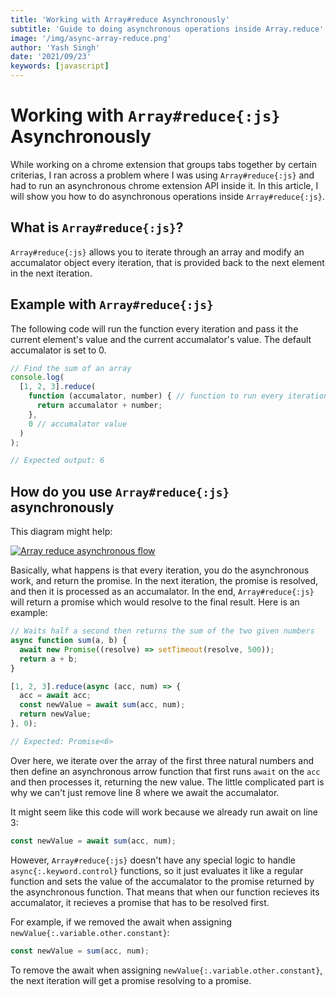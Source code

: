 ```yaml
---
title: 'Working with Array#reduce Asynchronously'
subtitle: 'Guide to doing asynchronous operations inside Array.reduce'
image: '/img/async-array-reduce.png'
author: 'Yash Singh'
date: '2021/09/23'
keywords: [javascript]
---
```


# Working with `Array#reduce{:js}` Asynchronously

While working on a chrome extension that groups tabs together by certain
criterias, I ran across a problem where I was using `Array#reduce{:js}` and had
to run an asynchronous chrome extension API inside it. In this article, I
will show you how to do asynchronous operations inside `Array#reduce{:js}`.

## What is `Array#reduce{:js}`?

`Array#reduce{:js}` allows you to iterate through an array and modify an accumalator
object every iteration, that is provided back to the next element in the next
iteration.

## Example with `Array#reduce{:js}`

The following code will run the function every iteration and pass it the current
element's value and the current accumalator's value. The default accumalator is
set to 0.

```js
// Find the sum of an array
console.log(
  [1, 2, 3].reduce(
    function (accumalator, number) { // function to run every iteration
      return accumalator + number;
    },
    0 // accumalator value
  )
);

// Expected output: 6
```

## How do you use `Array#reduce{:js}` asynchronously

This diagram might help:

[![Array reduce asynchronous flow](https://mermaid.ink/img/pako:eNqNkdtOAyEQhl-FjLftC6xJkz3Ua5N6ZbiZwugSC6zDENM0ffeybl21HrkgzJePfwJzABMtQQWJnjMFQ53DR0avgyoLs8SQ_ZZ4qgdkccYNGETVCpO6cZxErXfkKchXpxmdDZkY7M9SO0p3veNfnO61Wcws_WepVsvlaqWaSt1y9C7RhJsZX4VtGq4_7vULOvlWby9S2hn_K-Wsdxcp3Yz_TIEFeGKPzpaJHMbrGqQvz9VQlaNFftKgw7F442g2-2CgEs60gDxYlLfpQfWAu1Ro-bz7GN_ryVpbJ5HP8HgCdZWmzg?type=png&bgColor=!white)](https://mermaid.live/edit#pako:eNqNkdtOAyEQhl-FjLftC6xJkz3Ua5N6ZbiZwugSC6zDENM0ffeybl21HrkgzJePfwJzABMtQQWJnjMFQ53DR0avgyoLs8SQ_ZZ4qgdkccYNGETVCpO6cZxErXfkKchXpxmdDZkY7M9SO0p3veNfnO61Wcws_WepVsvlaqWaSt1y9C7RhJsZX4VtGq4_7vULOvlWby9S2hn_K-Wsdxcp3Yz_TIEFeGKPzpaJHMbrGqQvz9VQlaNFftKgw7F442g2-2CgEs60gDxYlLfpQfWAu1Ro-bz7GN_ryVpbJ5HP8HgCdZWmzg)

Basically, what happens is that every iteration, you do the asynchronous work,
and return the promise. In the next iteration, the promise is resolved, and then
it is processed as an accumalator. In the end, `Array#reduce{:js}` will return a promise
which would resolve to the final result. Here is an example:

```js showLineNumbers
// Waits half a second then returns the sum of the two given numbers
async function sum(a, b) {
  await new Promise((resolve) => setTimeout(resolve, 500));
  return a + b;
}

[1, 2, 3].reduce(async (acc, num) => {
  acc = await acc;
  const newValue = await sum(acc, num);
  return newValue;
}, 0);

// Expected: Promise<6>
```

Over here, we iterate over the array of the first three natural numbers and then
define an asynchronous arrow function that first runs `await` on the `acc` and
then processes it, returning the new value. The little complicated part is why
we can't just remove line 8 where we await the accumalator.

It might seem like this code will work because we already run await on line 3:

```js showLineNumbers{9}
const newValue = await sum(acc, num);
```

However, `Array#reduce{:js}` doesn't have any special logic to handle `async{:.keyword.control}` functions,
so it just evaluates it like a regular function and sets the value of the accumalator
to the promise returned by the asynchronous function. That means that when our function
recieves its accumalator, it recieves a promise that has to be resolved first.

For example, if we removed the await when assigning `newValue{:.variable.other.constant}`:

```js showLineNumbers{9}
const newValue = sum(acc, num);
```

To remove the await when assigning `newValue{:.variable.other.constant}`, the next iteration will get a promise
resolving to a promise.
